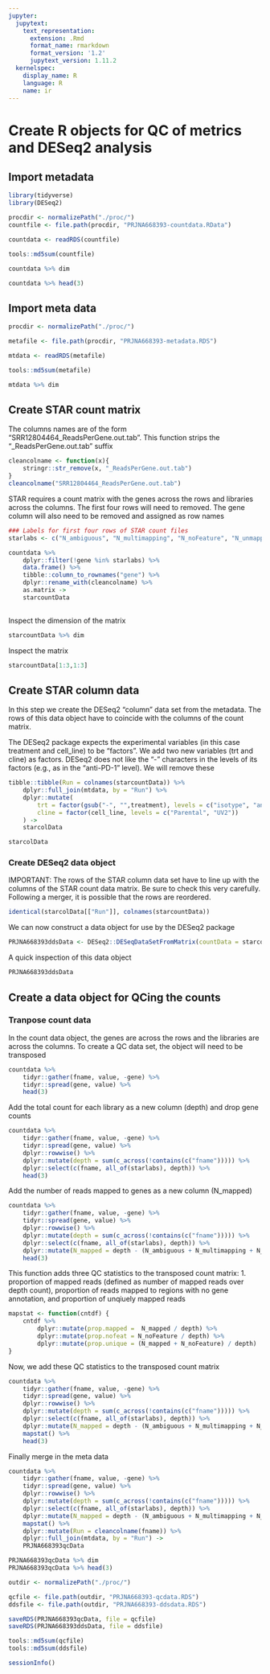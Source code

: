 ```yaml
---
jupyter:
  jupytext:
    text_representation:
      extension: .Rmd
      format_name: rmarkdown
      format_version: '1.2'
      jupytext_version: 1.11.2
  kernelspec:
    display_name: R
    language: R
    name: ir
---
```


# Create R objects for QC of metrics and DESeq2 analysis



## Import metadata

```r
library(tidyverse)
library(DESeq2)
```

```r
procdir <- normalizePath("./proc/")
countfile <- file.path(procdir, "PRJNA668393-countdata.RData")

countdata <- readRDS(countfile)

tools::md5sum(countfile)
```

```r
countdata %>% dim
```

```r
countdata %>% head(3)
```

## Import meta data

```r
procdir <- normalizePath("./proc/")

metafile <- file.path(procdir, "PRJNA668393-metadata.RDS")

mtdata <- readRDS(metafile)

tools::md5sum(metafile)
```

```r
mtdata %>% dim
```

## Create STAR count matrix


The columns names are of the form "SRR12804464_ReadsPerGene.out.tab". This function strips the "_ReadsPerGene.out.tab" suffix

```r
cleancolname <- function(x){
    stringr::str_remove(x, "_ReadsPerGene.out.tab")
}
cleancolname("SRR12804464_ReadsPerGene.out.tab")
```

STAR requires a count matrix with the genes across the rows and libraries across the columns. The first four rows will need to removed. The gene column will also need to be removed and assigned as row names

```r
### Labels for first four rows of STAR count files
starlabs <- c("N_ambiguous", "N_multimapping", "N_noFeature", "N_unmapped")

countdata %>% 
    dplyr::filter(!gene %in% starlabs) %>%
    data.frame() %>% 
    tibble::column_to_rownames("gene") %>%
    dplyr::rename_with(cleancolname) %>%
    as.matrix -> 
    starcountData
    
```

Inspect the dimension of the matrix

```r
starcountData %>% dim
```

Inspect the matrix

```r
starcountData[1:3,1:3]
```

## Create STAR column data


In this step we create the DESeq2 "column" data set from the metadata. The rows of this data object have to coincide with the columns of the count matrix.

The DESeq2 package expects the experimental variables (in this case treatment and cell_line) to be "factors". We add two new variables (trt and cline) as factors. DESeq2 does not like the "-" characters in the levels of its factors (e.g., as in the "anti-PD-1" level). We will remove these

```r
tibble::tibble(Run = colnames(starcountData)) %>%
    dplyr::full_join(mtdata, by = "Run") %>%
    dplyr::mutate(
        trt = factor(gsub("-", "",treatment), levels = c("isotype", "antiPD1")), 
        cline = factor(cell_line, levels = c("Parental", "UV2"))
    ) -> 
    starcolData
```

```r
starcolData
```

### Create DESeq2 data object


IMPORTANT: The rows of the STAR column data set have to line up with the columns of the STAR count data matrix. Be sure to check this very carefully. Following a merger, it is possible that the rows are reordered. 

```r
identical(starcolData[["Run"]], colnames(starcountData))
```

We can now construct a data object for use by the DESeq2 package

```r
PRJNA668393ddsData <- DESeq2::DESeqDataSetFromMatrix(countData = starcountData, colData = starcolData, design = ~1)
```

A quick inspection of this data object

```r
PRJNA668393ddsData
```

## Create a  data object for QCing the counts


### Tranpose count data


In the count data object, the genes are across the rows and the libraries are across the columns. To create a QC data set, the object will need to be transposed

```r
countdata %>% 
    tidyr::gather(fname, value, -gene) %>% 
    tidyr::spread(gene, value) %>% 
    head(3)
```

Add the total count for each library as a new column (depth) and drop gene counts

```r
countdata %>% 
    tidyr::gather(fname, value, -gene) %>% 
    tidyr::spread(gene, value) %>% 
    dplyr::rowwise() %>%
    dplyr::mutate(depth = sum(c_across(!contains(c("fname"))))) %>% 
    dplyr::select(c(fname, all_of(starlabs), depth)) %>%
    head(3)
```

Add the number of reads mapped to genes as a new column (N_mapped)

```r
countdata %>% 
    tidyr::gather(fname, value, -gene) %>% 
    tidyr::spread(gene, value) %>% 
    dplyr::rowwise() %>%
    dplyr::mutate(depth = sum(c_across(!contains(c("fname"))))) %>% 
    dplyr::select(c(fname, all_of(starlabs), depth)) %>%
    dplyr::mutate(N_mapped = depth - (N_ambiguous + N_multimapping + N_noFeature + N_unmapped)) %>%
    head(3)
```

This function adds three QC statistics to the transposed count matrix: 1. proportion of mapped reads (defined as number of mapped reads over depth count), proportion of reads mapped to regions with no gene annotation, and proportion of unqiuely mapped reads

```r
mapstat <- function(cntdf) {
    cntdf %>%
        dplyr::mutate(prop.mapped =  N_mapped / depth) %>%
        dplyr::mutate(prop.nofeat = N_noFeature / depth) %>%
        dplyr::mutate(prop.unique = (N_mapped + N_noFeature) / depth)
}
```

Now, we add these QC statistics to the transposed count matrix

```r
countdata %>% 
    tidyr::gather(fname, value, -gene) %>% 
    tidyr::spread(gene, value) %>% 
    dplyr::rowwise() %>%
    dplyr::mutate(depth = sum(c_across(!contains(c("fname"))))) %>% 
    dplyr::select(c(fname, all_of(starlabs), depth)) %>%
    dplyr::mutate(N_mapped = depth - (N_ambiguous + N_multimapping + N_noFeature + N_unmapped))%>%
    mapstat() %>%
    head(3)
```

Finally merge in the meta data

```r
countdata %>% 
    tidyr::gather(fname, value, -gene) %>% 
    tidyr::spread(gene, value) %>% 
    dplyr::rowwise() %>%
    dplyr::mutate(depth = sum(c_across(!contains(c("fname"))))) %>% 
    dplyr::select(c(fname, all_of(starlabs), depth)) %>%
    dplyr::mutate(N_mapped = depth - (N_ambiguous + N_multimapping + N_noFeature + N_unmapped)) %>%
    mapstat() %>%
    dplyr::mutate(Run = cleancolname(fname)) %>%
    dplyr::full_join(mtdata, by = "Run") ->
    PRJNA668393qcData

PRJNA668393qcData %>% dim
PRJNA668393qcData %>% head(3)
```

```r
outdir <- normalizePath("./proc/")

qcfile <- file.path(outdir, "PRJNA668393-qcdata.RDS")
ddsfile <- file.path(outdir, "PRJNA668393-ddsdata.RDS")

saveRDS(PRJNA668393qcData, file = qcfile)
saveRDS(PRJNA668393ddsData, file = ddsfile)

tools::md5sum(qcfile)
tools::md5sum(ddsfile)
```

```r
sessionInfo()
```

